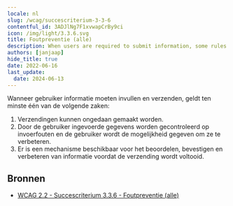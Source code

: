 ```yaml
---
locale: nl
slug: /wcag/succescriterium-3-3-6
contentful_id: 3ADJlNg7F1xvwapCrBy9ci
icon: /img/light/3.3.6.svg
title: Foutpreventie (alle)
description: When users are required to submit information, some rules apply.
authors: [janjaap]
hide_title: true
date: 2022-06-16
last_update:
  date: 2024-06-13
---
```


<Hero
  title="Foutpreventie (alle)"
  image="/img/light/3.3.6.svg"
  alt="3.3.6"
  prefix="Succescriterium 3.3.6"
  suffix="Niveau AAA"
/>

Wanneer gebruiker informatie moeten invullen en verzenden, geldt ten minste één van de volgende zaken:

1. Verzendingen kunnen ongedaan gemaakt worden.
2. Door de gebruiker ingevoerde gegevens worden gecontroleerd op invoerfouten en de gebruiker wordt de mogelijkheid gegeven om ze te verbeteren.
3. Er is een mechanisme beschikbaar voor het beoordelen, bevestigen en verbeteren van informatie voordat de verzending wordt voltooid.

## Bronnen

- [WCAG 2.2 - Succescriterium 3.3.6 - Foutpreventie (alle)](https://www.w3.org/Translations/WCAG22-nl/#foutpreventie-alle)
